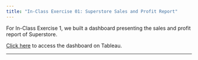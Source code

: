```yaml
---
title: "In-Class Exercise 01: Superstore Sales and Profit Report"
---
```


For In-Class Exercise 1, we built a dashboard presenting the sales and profit report of Superstore.

[Click here](https://public.tableau.com/app/profile/jia.peng.chua/viz/In-class_Ex01_17371865820910/Dashboard1) to access the dashboard on Tableau.

------------------------------------------------------------------------
